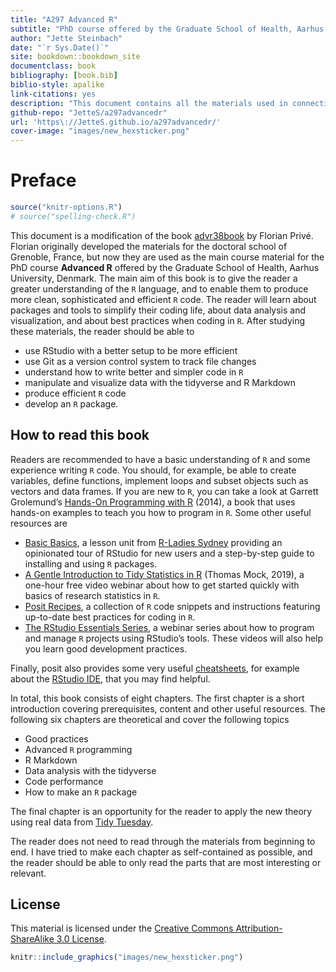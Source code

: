 ```yaml
--- 
title: "A297 Advanced R"
subtitle: "PhD course offered by the Graduate School of Health, Aarhus University"
author: "Jette Steinbach"
date: "`r Sys.Date()`"
site: bookdown::bookdown_site
documentclass: book
bibliography: [book.bib]
biblio-style: apalike
link-citations: yes
description: "This document contains all the materials used in connection to the PhD course A297 Advanced R held at the Graduate School of Health, Aarhus University, Denmark. The materials in this document are modifications of the materials presented in advr28book by Florian Privé."
github-repo: "JetteS/a297advancedr"
url: 'https\://JetteS.github.io/a297advancedr/'
cover-image: "images/new_hexsticker.png"
---
```


# Preface {.unnumbered}

```r
source("knitr-options.R")
# source("spelling-check.R")
```

This document is a modification of the book [advr38book](https://privefl.github.io/advr38book/index.html) by Florian Privé. Florian originally developed the materials for the doctoral school of Grenoble, France, but now they are used as the main course material for the PhD course **Advanced R** offered by the Graduate School of Health, Aarhus University, Denmark.
The main aim of this book is to give the reader a greater understanding of the `R` language, and to enable them to produce more clean, sophisticated and efficient `R` code. The reader will learn about packages and tools to simplify their coding life, about data analysis and visualization, and about best practices when coding in `R`.
After studying these materials, the reader should be able to

* use RStudio with a better setup to be more efficient
* use Git as a version control system to track file changes
* understand how to write better and simpler code in `R`
* manipulate and visualize data with the tidyverse and R Markdown
* produce efficient `R` code
* develop an `R` package.


## How to read this book {.unnumbered}

Readers are recommended to have a basic understanding of `R` and some experience writing `R` code. You should, for example, be able to create variables, define functions, implement loops and subset objects such as vectors and data frames. 
If you are new to `R`, you can take a look at Garrett Grolemund's [Hands-On Programming with R](https://rstudio-education.github.io/hopr/) (2014), a book that uses hands-on examples to teach you how to program in `R`. Some other useful resources are

* [Basic Basics](https://rladiessydney.org/courses/ryouwithme/01-basicbasics-0/), a lesson unit from [R-Ladies Sydney](https://rladiessydney.org/) providing an opinionated tour of RStudio for new users and a step-by-step guide to installing and using `R` packages.
* [A Gentle Introduction to Tidy Statistics in R](https://posit.co/resources/videos/a-gentle-introduction-to-tidy-statistics-in-r/) (Thomas Mock, 2019), a one-hour free video webinar about how to get started quickly with basics of research statistics in `R`.
* [Posit Recipes](https://posit.cloud/learn/recipes), a collection of `R` code snippets and instructions featuring up-to-date best practices for coding in `R`.
* [The RStudio Essentials Series](https://www.rstudio.com/tags/essentials/), a webinar series about how to program and manage `R` projects using RStudio's tools. These videos will also help you learn good development practices. 

Finally, posit also provides some very useful [cheatsheets](https://posit.co/resources/cheatsheets/), for example about the [RStudio IDE](https://rstudio.github.io/cheatsheets/html/rstudio-ide.html), that you may find helpful.

In total, this book consists of eight chapters. The first chapter is a short introduction covering prerequisites, content and other useful resources. The following six chapters are theoretical and cover the following topics

* Good practices
* Advanced `R` programming
* R Markdown
* Data analysis with the tidyverse
* Code performance
* How to make an `R` package

The final chapter is an opportunity for the reader to apply the new theory using real data from [Tidy Tuesday](https://github.com/rfordatascience/tidytuesday/blob/master/README.md).

The reader does not need to read through the materials from beginning to end. I have tried to make each chapter as self-contained as possible, and the reader should be able to only read the parts that are most interesting or relevant. 

## License {-}

This material is licensed under the [Creative Commons Attribution-ShareAlike 3.0 License](http://creativecommons.org/licenses/by-sa/3.0/). 

```r
knitr::include_graphics("images/new_hexsticker.png")
```

